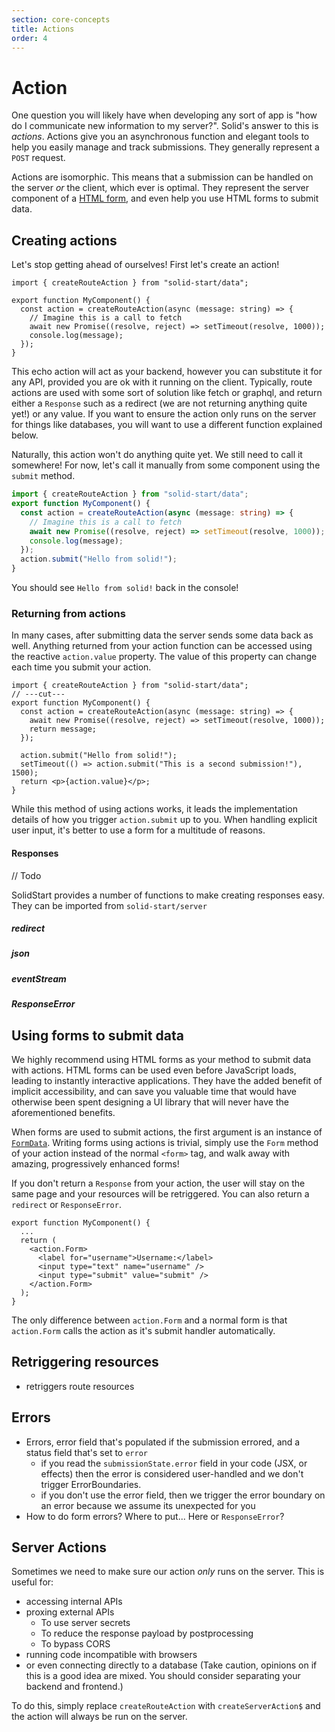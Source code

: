 ```yaml
---
section: core-concepts
title: Actions
order: 4
---
```


# Action

One question you will likely have when developing any sort of app is "how do I communicate new information to my server?". Solid's answer to this is _actions_. Actions give you an asynchronous function and elegant tools to help you easily manage and track submissions. They generally represent a `POST` request.

Actions are isomorphic. This means that a submission can be handled on the server _or_ the client, which ever is optimal. They represent the server component of a [HTML form](https://developer.mozilla.org/en-US/docs/Web/HTML/Element/form), and even help you use HTML forms to submit data.

## Creating actions

Let's stop getting ahead of ourselves! First let's create an action!

```tsx twoslash
import { createRouteAction } from "solid-start/data";

export function MyComponent() {
  const action = createRouteAction(async (message: string) => {
    // Imagine this is a call to fetch
    await new Promise((resolve, reject) => setTimeout(resolve, 1000));
    console.log(message);
  });
}
```

This echo action will act as your backend, however you can substitute it for any API, provided you are ok with it running on the client. Typically, route actions are used with some sort of solution like fetch or graphql, and return either a `Response` such as a redirect (we are not returning anything quite yet!) or any value. If you want to ensure the action only runs on the server for things like databases, you will want to use a different function explained below.

Naturally, this action won't do anything quite yet. We still need to call it somewhere! For now, let's call it manually from some component using the `submit` method.

```ts twoslash {3,8}
import { createRouteAction } from "solid-start/data";
export function MyComponent() {
  const action = createRouteAction(async (message: string) => {
    // Imagine this is a call to fetch
    await new Promise((resolve, reject) => setTimeout(resolve, 1000));
    console.log(message);
  });
  action.submit("Hello from solid!");
}
```

You should see `Hello from solid!` back in the console!

### Returning from actions

In many cases, after submitting data the server sends some data back as well. Anything returned from your action function can be accessed using the reactive `action.value` property. The value of this property can change each time you submit your action.

```tsx twoslash {2,4,7-9}
import { createRouteAction } from "solid-start/data";
// ---cut---
export function MyComponent() {
  const action = createRouteAction(async (message: string) => {
    await new Promise((resolve, reject) => setTimeout(resolve, 1000));
    return message;
  });

  action.submit("Hello from solid!");
  setTimeout(() => action.submit("This is a second submission!"), 1500);
  return <p>{action.value}</p>;
}
```

While this method of using actions works, it leads the implementation details of how you trigger `action.submit` up to you. When handling explicit user input, it's better to use a form for a multitude of reasons.

#### Responses

// Todo

SolidStart provides a number of functions to make creating responses easy. They can be imported from `solid-start/server`

##### redirect

##### json

##### eventStream

##### ResponseError

## Using forms to submit data

We highly recommend using HTML forms as your method to submit data with actions. HTML forms can be used even before JavaScript loads, leading to instantly interactive applications. They have the added benefit of implicit accessibility, and can save you valuable time that would have otherwise been spent designing a UI library that will never have the aforementioned benefits.

When forms are used to submit actions, the first argument is an instance of [`FormData`](https://developer.mozilla.org/en-US/docs/Web/API/FormData). Writing forms using actions is trivial, simply use the `Form` method of your action instead of the normal `<form>` tag, and walk away with amazing, progressively enhanced forms!

If you don't return a `Response` from your action, the user will stay on the same page and your resources will be retriggered. You can also return a `redirect` or `ResponseError`.

```tsx
export function MyComponent() {
  ...
  return (
    <action.Form>
      <label for="username">Username:</label>
      <input type="text" name="username" />
      <input type="submit" value="submit" />
    </action.Form>
  );
}
```

The only difference between `action.Form` and a normal form is that `action.Form` calls the action as it's submit handler automatically.

## Retriggering resources

- retriggers route resources

## Errors

- Errors, error field that's populated if the submission errored, and a status field that's set to `error`
  - if you read the `submissionState.error` field in your code (JSX, or effects) then the error is considered user-handled and we don't trigger ErrorBoundaries.
  - if you don't use the error field, then we trigger the error boundary on an error because we assume its unexpected for you
- How to do form errors? Where to put... Here or `ResponseError`?

## Server Actions

Sometimes we need to make sure our action _only_ runs on the server. This is useful for:

- accessing internal APIs
- proxing external APIs
  - To use server secrets
  - To reduce the response payload by postprocessing
  - To bypass CORS
- running code incompatible with browsers
- or even connecting directly to a database (Take caution, opinions on if this is a good idea are mixed. You should consider separating your backend and frontend.)

To do this, simply replace `createRouteAction` with `createServerAction$` and the action will always be run on the server.
